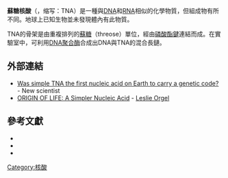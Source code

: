 {{Redirect|TNA}}
{{no footnotes|time=2018-12-16T09:29:42+00:00}}
'''蘇糖核酸'''（{{lang-en|Threose nucleic acid}}，缩写：TNA）是一種與[[DNA|DNA]]和[[RNA|RNA]]相似的化學物質，但組成物有所不同。地球上已知生物並未發現體內有此物質。

TNA的骨架是由重複排列的[[蘇糖|蘇糖]]（threose）單位，經由[[磷酸酯鍵|磷酸酯鍵]]連結而成。在實驗室中，可利用[[DNA聚合酶|DNA聚合酶]]合成出DNA與TNA的混合長鏈。 

== 外部連結 ==
* [http://www.newscientist.com/article/mg17924052.500.html Was simple TNA the first nucleic acid on Earth to carry a genetic code?] {{Wayback|url=http://www.newscientist.com/article/mg17924052.500.html |date=20121012100152 }} - New scientist
* [http://www.sciencemag.org/cgi/content/summary/290/5495/1306 ORIGIN OF LIFE: A Simpler Nucleic Acid] {{Wayback|url=http://www.sciencemag.org/cgi/content/summary/290/5495/1306 |date=20090926111013 }} - [[Leslie_Orgel|Leslie Orgel]]

== 參考文獻 ==
* {{cite journal en|
title=A Simpler Nucleic Acid|
last=Orgel|
first=Leslie|
journal=[[Science_(journal)|Science]]|
pages=1306 - 1307|
volume=290|
issue=5495|
id={{doi|10.1126/science.290.5495.1306}}
|date=Nov 2000}}
* {{cite journal en|
title=Modified nucleic acids on display|
last=Watt|
first=Gregory|
journal=Nature Chemical Biology|
url=http://www.nature.com/nchembio/journal/vaop/nprelaunch/full/nchembio005.html|
id={{doi|10.1038/nchembio005}}|
date=Feb 2005|
access-date=2007-07-25|
archive-date=2016-03-08|
archive-url=https://web.archive.org/web/20160308024722/http://www.nature.com/nchembio/journal/vaop/nprelaunch/full/nchembio005.html|
dead-url=no}}
* {{cite journal en|
title=Chemical etiology of nucleic acid structure: the alpha-threofuranosyl-(3'->2') oligonucleotide system.|
last=Schoning|
first=K|
coauthors=Scholz P; Guntha S; Wu X; Krishnamurthy R; Eschenmoser A|
journal=[[Science_(journal)|Science]]|
id = PMID 11082060
|date=Nov 2000}}

{{Nucleic_acids}}

[[Category:核酸|Category:核酸]]